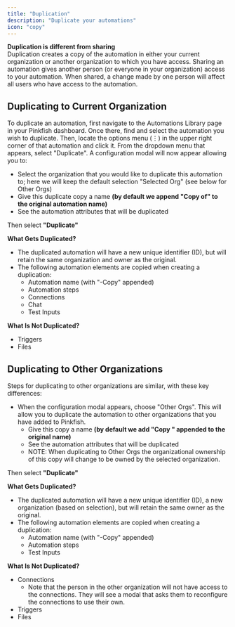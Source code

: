 ```yaml
---
title: "Duplication"
description: "Duplicate your automations"
icon: "copy"
---
```


**Duplication is different from sharing**  
Duplication creates a copy of the automation in either your current organization or another organization to which you have access. Sharing an automation gives another person (or everyone in your organization) access to your automation. When shared, a change made by one person will affect all users who have access to the automation.

## Duplicating to Current Organization
To duplicate an automation, first navigate to the Automations Library page in your Pinkfish dashboard. Once there, find and select the automation you wish to duplicate. Then, locate the options menu (⋮) in the upper right corner of that automation and click it. From the dropdown menu that appears, select "Duplicate". A configuration modal will now appear allowing you to:

- Select the organization that you would like to duplicate this automation to; here we will keep the default selection "Selected Org" (see below for Other Orgs)
- Give this duplicate copy a name **(by default we append "Copy of" to the original automation name)**
- See the automation attributes that will be duplicated

Then select **"Duplicate"**

**What Gets Duplicated?**
- The duplicated automation will have a new unique identifier (ID), but will retain the same organization and owner as the original.
- The following automation elements are copied when creating a duplication:
  - Automation name (with "-Copy" appended)
  - Automation steps
  - Connections
  - Chat
  - Test Inputs

**What Is Not Duplicated?**
- Triggers
- Files

## Duplicating to Other Organizations
Steps for duplicating to other organizations are similar, with these key differences:

- When the configuration modal appears, choose "Other Orgs". This will allow you to duplicate the automation to other organizations that you have added to Pinkfish.
  - Give this copy a name **(by default we add "Copy " appended to the original name)**
  - See the automation attributes that will be duplicated
  - NOTE: When duplicating to Other Orgs the organizational ownership of this copy will change to be owned by the selected organization.

Then select **"Duplicate"**

**What Gets Duplicated?**
- The duplicated automation will have a new unique identifier (ID), a new organization (based on selection), but will retain the same owner as the original.
- The following automation elements are copied when creating a duplication:
  - Automation name (with "-Copy" appended)
  - Automation steps
  - Test Inputs

**What Is Not Duplicated?**
- Connections
  - Note that the person in the other organization will not have access to the connections. They will see a modal that asks them to reconfigure the connections to use their own. 
- Triggers
- Files